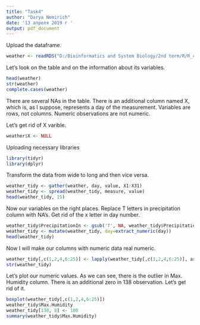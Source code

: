 ```yaml
---
title: "Task4"
author: "Darya Nemirich"
date: '13 апреля 2019 г '
output: pdf_document
---
```

Upload the dataframe.
```r
weather <- readRDS("D:/Bioinformatics and System Biology/2nd term/R/R_classwork/Task4/weather.rds")
```
Let's look on the table and on the information about its variables.
```r
head(weather)
str(weather)
complete.cases(weather)
```
There are several NAs in the table. There is an additional column named X, which is, as I suppose, represents a day of the measurement. 
Variables are rows, not columns. Numeric observations are not numeric.

Let's get rid of X varible.
```r
weather$X <- NULL
```
Uploading necessary libraries
```r

library(tidyr)
library(dplyr)

```
Transform the data from wide to long and then vice versa. 
```r
weather_tidy <- gather(weather, day, value, X1:X31)
weather_tidy <- spread(weather_tidy, measure, value)
head(weather_tidy, 15)

```
Now our variables on the right places. Replace T letters in precipitation column with NA's. 
Get rid of the x letter in day number.
```r
weather_tidy$PrecipitationIn <- gsub('T', NA, weather_tidy$PrecipitationIn, ignore.case = TRUE)
weather_tidy <- mutate(weather_tidy, day=extract_numeric(day))
head(weather_tidy)

```
Now I will make our columns with numeric data real numeric.
```r

weather_tidy[,c(1,2,4,6:25)] <- lapply(weather_tidy[,c(1,2,4,6:25)], as.numeric)
str(weather_tidy)


```
Let's plot our numeric values. As we can see, there is the outlier in Max. 
Humidity column. There is an additional zero in 138 observation. Let's get rid of it.
```r
boxplot(weather_tidy[,c(1,2,4,6:25)])
weather_tidy$Max.Humidity
weather_tidy[138, 8] <- 100
summary(weather_tidy$Max.Humidity)
```